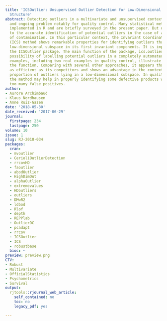 ```yaml
---
title: 'ICSOutlier: Unsupervised Outlier Detection for Low-Dimensional Contamination
  Structure'
abstract: Detecting outliers in a multivariate and unsupervised context is an important
  and ongoing problem notably for quality control. Many statistical methods are already
  implemented in R and are briefly surveyed in the present paper. But only a few lead
  to the accurate identification of potential outliers in the case of a small level
  of contamination. In this particular context, the Invariant Coordinate Selection
  (ICS) method shows remarkable properties for identifying outliers that lie on a
  low-dimensional subspace in its first invariant components. It is implemented in
  the ICSOutlier package. The main function of the package, ics.outlier, offers the
  possibility of labelling potential outliers in a completely automated way. Four
  examples, including two real examples in quality control, illustrate the use of
  the function. Comparing with several other approaches, it appears that ICS is generally
  as efficient as its competitors and shows an advantage in the context of a small
  proportion of outliers lying in a low-dimensional subspace. In quality control,
  the method may help in properly identifying some defective products while not detecting
  too many false positives.
author:
- Aurore Archimbaud
- Klaus Nordhausen
- Anne Ruiz-Gazen
date: '2018-05-30'
date_received: '2017-06-29'
journal:
  firstpage: 234
  lastpage: 250
volume: 10
issue: 1
slug: RJ-2018-034
packages:
  cran:
  - mvoutlier
  - CerioliOutlierDetection
  - rrcovHD
  - faoutlier
  - abodOutlier
  - HighDimOut
  - alphaOutlier
  - extremevalues
  - HDoutliers
  - outliers
  - DMwR2
  - ldbod
  - Rlof
  - depth
  - REPPlab
  - OutlierDC
  - pcadapt
  - rrcov
  - ICSOutlier
  - ICS
  - robustbase
  bioc: ~
preview: preview.png
CTV:
- Robust
- Multivariate
- OfficialStatistics
- Psychometrics
- Survival
output:
  rjtools::rjournal_web_article:
    self_contained: no
    toc: no
    legacy_pdf: yes

---
```


